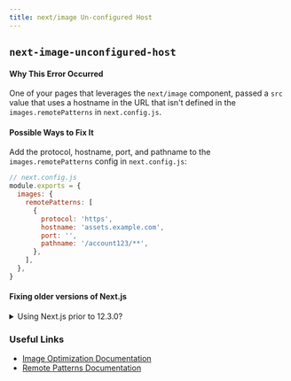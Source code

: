 ```yaml
---
title: next/image Un-configured Host
---
```


## `next-image-unconfigured-host`

#### Why This Error Occurred

One of your pages that leverages the `next/image` component, passed a `src` value that uses a hostname in the URL that isn't defined in the `images.remotePatterns` in `next.config.js`.

#### Possible Ways to Fix It

Add the protocol, hostname, port, and pathname to the `images.remotePatterns` config in `next.config.js`:

```js
// next.config.js
module.exports = {
  images: {
    remotePatterns: [
      {
        protocol: 'https',
        hostname: 'assets.example.com',
        port: '',
        pathname: '/account123/**',
      },
    ],
  },
}
```

#### Fixing older versions of Next.js

<details>
  <summary>Using Next.js prior to 12.3.0?</summary>
  <p>Older versions of Next.js can configure <code>images.domains</code> instead:</p>
  <pre><code>module.exports = {
  images: {
    domains: ['assets.example.com'],
  },
}</code></pre>
</details>

### Useful Links

- [Image Optimization Documentation](https://nextjs.org/docs/pages/building-your-application/optimizing/images)
- [Remote Patterns Documentation](https://nextjs.org/docs/pages/api-reference/components/image#remotepatterns)
